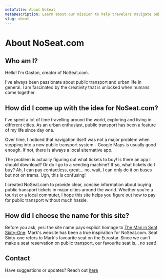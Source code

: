 ```yaml
---
metaTitle: About NoSeat
metaDescription: Learn about our mission to help travelers navigate public transport worldwide
slug: about
---
```


# About NoSeat.com

## Who am I? 

Hello! I'm Gaston, creator of NoSeat.com. 

I've always been passionate about public transport and urban life in general. I am fascinated by the creativity that is unlocked when humans come together.

## How did I come up with the idea for NoSeat.com?

I've spent a lot of time travelling around the world, exploring and living in different cities. 
As an urban enthusiast, public transport has been a feature of my life since day one.

Over time, I noticed that navigation itself was not a major problem when stepping into a new public transport system - Google Maps is usually good enough. If not, there is always a local alternative app. 

The problem is actually figuring out what tickets to buy! 
Is there an app I should download? Or do I go to a vending machine? 
If so, what tickets do I buy? Ah, I can pay contactless, great... no, wait, I can only do it on buses but not on trams. Ugh, this is confusing! 

I created NoSeat.com to provide clear, concise information about buying public transport tickets in major cities around the world. 
Whether you’re a tourist or a local commuter, I hope this site helps you figure out how to pay for public transport without much hassle.

## How did I choose the name for this site? 

Before you ask, yes: the site name pays explicit homage to [The Man in Seat Sixty-One](https://seat61.com). 
Mark's website has been a true inspiration for NoSeat.com. 
Seat Sixty-one refers to Mark's favourite seat on the Eurostar.
Since we can't make a seat reservation on public transport, our favourite seat is... no seat! 

## Contact
Have suggestions or updates? Reach out [here](mailto:gastonrieder@gmail.com)
